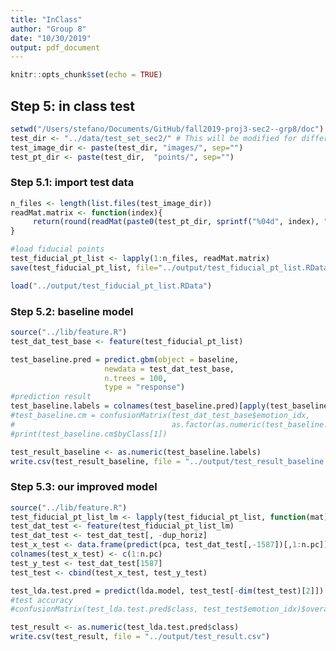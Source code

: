 ```yaml
---
title: "InClass"
author: "Group 8"
date: "10/30/2019"
output: pdf_document
---
```


```r
knitr::opts_chunk$set(echo = TRUE)
```


## **Step 5: in class test**

```r
setwd("/Users/stefano/Documents/GitHub/fall2019-proj3-sec2--grp8/doc")
test_dir <- "../data/test_set_sec2/" # This will be modified for different data sets.
test_image_dir <- paste(test_dir, "images/", sep="")
test_pt_dir <- paste(test_dir,  "points/", sep="")
```

### Step 5.1: import test data

```r
n_files <- length(list.files(test_image_dir))
readMat.matrix <- function(index){
     return(round(readMat(paste0(test_pt_dir, sprintf("%04d", index), ".mat"))[[1]],0))
}

#load fiducial points
test_fiducial_pt_list <- lapply(1:n_files, readMat.matrix)
save(test_fiducial_pt_list, file="../output/test_fiducial_pt_list.RData")
```

```r
load("../output/test_fiducial_pt_list.RData")
```

### Step 5.2: baseline model

```r
source("../lib/feature.R")
test_dat_test_base <- feature(test_fiducial_pt_list)
```

```r
test_baseline.pred = predict.gbm(object = baseline,
                     newdata = test_dat_test_base,
                     n.trees = 100,
                     type = "response")
#prediction result
test_baseline.labels = colnames(test_baseline.pred)[apply(test_baseline.pred, 1, which.max)]
#test_baseline.cm = confusionMatrix(test_dat_test_base$emotion_idx,
#                                   as.factor(as.numeric(test_baseline.labels)))
#print(test_baseline.cm$byClass[1])
```

```r
test_result_baseline <- as.numeric(test_baseline.labels)
write.csv(test_result_baseline, file = "../output/test_result_baseline.csv")
```

### Step 5.3: our improved model

```r
source("../lib/feature.R")
test_fiducial_pt_list_lm <- lapply(test_fiducial_pt_list, function(mat){return(mat[leftmid_idx,])})
test_dat_test <- feature(test_fiducial_pt_list_lm)
test_dat_test <- test_dat_test[, -dup_horiz]
test_x_test <- data.frame(predict(pca, test_dat_test[,-1587])[,1:n.pc]) 
colnames(test_x_test) <- c(1:n.pc)
test_y_test <- test_dat_test[1587]
test_test <- cbind(test_x_test, test_y_test)
```


```r
test_lda.test.pred = predict(lda.model, test_test[-dim(test_test)[2]])
#test accuracy
#confusionMatrix(test_lda.test.pred$class, test_test$emotion_idx)$overall[1]
```

```r
test_result <- as.numeric(test_lda.test.pred$class)
write.csv(test_result, file = "../output/test_result.csv")
```
